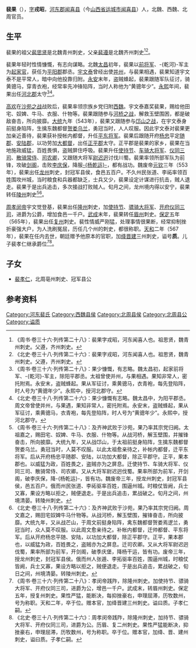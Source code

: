 '''裴果'''（{{bd|？||567年||}}），[[表字|字]]'''戎昭'''，[[河东郡_(中国)|河东郡]][[闻喜县|闻喜县]]（今[[山西省|山西省]][[运城市|运城市]][[闻喜县|闻喜县]]）人，北魏、西魏、北周官员。

==生平==
裴果的祖父[[裴思贤|裴思贤]]是北魏青州刺史，父亲[[裴遵|裴遵]]是北魏齐州刺史<ref>《周书·卷三十六·列传第二十八》：裴果字戎昭，河东闻喜人也。祖思贤，魏青州刺史。父遵，齐州刺史。</ref><ref>《北史·卷三十八·列传第二十六》：裴果字戎昭，河东闻喜人也。祖思贤，魏青州刺史。父遵，齐州刺史。</ref>。

裴果年轻时性情慷慨，有志向谋略。北魏[[太昌|太昌]]初年，裴果以[[前将军|前将军]]、-{乾河}-军主为[[起家官|起家官]]，获任为[[平阳郡|平阳郡]]郡丞。[[宇文泰|宇文泰]]曾经出使[[并州_(太原)|并州]]，与裴果相遇，裴果知道宇文泰不是平常人，暗中向他投靠归附。[[永安_(北魏)|永安]]末年，盗贼蜂起，裴果跟随军队征讨，骑黄骢马，穿青衣袍，经常率先冲锋陷阵，当时人称他为“黄骢年少”。[[永熙_(北魏)|永熙]]年间，裴果出任[[河北郡_(中國)|河北郡]]太守<ref>《周书·卷三十六·列传第二十八》：果少慷慨，有志略。魏太昌初，起家前将军、-{乾河}-军主，除阳平郡丞。太祖曾使并州，与果相遇。果知非常人，密托附焉。永安末，盗贼蜂起。果从军征讨，乘黄骢马，衣青袍，每先登陷阵，时人号为“黄骢年少”。永熙中，授河北郡守。</ref><ref>《北史·卷三十八·列传第二十六》：果少慷慨有志略。魏太昌中，为阳平郡丞。周文帝曾使并州，与果遇，果知非常人，密托附焉。永安末，盗贼蜂起，果从军征讨，乘黄骢马，衣青袍，每先登陷阵，时人号为“黄骢年少”。永熙中，授河北郡守。</ref>。

[[高欢|高欢]]在[[沙苑之战|沙苑之战]]战败后，裴果率领宗族乡党归附[[西魏|西魏]]。宇文泰嘉奖裴果，赐给他田宅、奴婢、牛马、衣服、什物等。裴果跟随参与[[河桥之战|河桥之战]]，解救玉壁围困，都是破敌奋击，所向披靡。[[大统_(西魏)|大统]]九年（543年），裴果又跟随参与[[邙山之战|邙山之战]]，在宇文泰身前挺身陷阵，生擒东魏都督[[贺娄乌兰|贺娄乌兰]]，勇冠当时，人人叹服。因此宇文泰对裴果更加亲近善待，裴果获补授帐内都督，升任[[平东将军|平东将军]]。裴果后跟随开府[[杨忠_(北朝)|杨忠]]平定[[随郡|随郡]]、[[安陆郡|安陆郡]]，以功劳加[[大都督|大都督]]，出任[[正平郡|正平郡]]太守。正平郡是裴果的家乡，裴果在当地施政威猛，百姓畏惧，盗贼屏住呼吸。裴果升任[[使持节|使持节]]、[[车骑大将军|车骑大将军]]、[[仪同三司|仪同三司]]、[[散骑常侍|散骑常侍]]、[[司农卿|司农卿]]，又跟随大将军[[尉迟迥|尉迟迥]]讨伐川蜀。裴果率领所部军队为前锋，攻破[[剑阁|剑阁]]，击败[[李庆保|李庆保]]，降服[[杨乾运|-{杨乾运}-]]，都有战功。魏废帝[[元钦|元钦]]三年（553年），裴果出任[[龙州_(四川)|龙州]]刺史，封冠军县侯，食邑五百户。不久州民张道、李祏率领百姓围攻州城，当时粮食和兵器都缺乏，士兵又少，裴果设定计谋进行抗击，贼人退走。裴果于是出兵追击，多次接战打败贼人。旬月之间，龙州境内得以安宁，裴果转任[[陵州_(北周)|陵州]]刺史<ref>《周书·卷三十六·列传第二十八》：及齐神武败于沙苑，果乃率其宗党归阙。太祖嘉之，赐田宅、奴婢、牛马、衣服、什物等。从战河桥，解玉壁围，并摧锋奋击，所向披靡。大统九年，又从战邙山，于太祖前挺身陷阵，生擒东魏都督贺娄乌兰。勇冠当时，人莫不叹服。以此太祖愈亲待之，补帐内都督，迁平东将军。后从开府杨忠平随郡、安陆，以功加大都督，除正平郡守。正平，果本郡也。以威猛为政，百姓畏之，盗贼亦为之屏息。迁使持节、车骑大将军、仪同三司、散骑常侍、司农卿。又从大将军尉迟迥伐蜀。果率所部为前军，开剑阁，破李庆保，降-{杨乾运}-，皆有功。魏废帝三年，授龙州刺史，封冠军县侯，邑五百户。俄而州民张道、李祏驱率百姓，围逼州城。时粮仗皆阙，兵士又寡，果设方略以拒之，贼便退走。于是出兵追击，累战破之。旬月之间，州境清晏。转陵州刺史。</ref><ref>《北史·卷三十八·列传第二十六》：及齐神武败于沙苑，果乃率其宗党归阙。周文嘉之，赐田宅奴婢牛马什物等。从战河桥，解玉壁围，摧锋奋击，所向披靡。大统九年，又从战芒山，于周文前挺身陷阵，禽东魏都督贺娄焉逻兰，勇冠当时，众人莫不叹服。以此周文愈亲待之。补帐内都督，迁帅都督、平东将军。后从开府杨忠平随、安陆，以功加大都督，除正平郡守。正平，果本郡也，以威猛为政，百姓畏之，盗贼亦为之屏息。迁司农卿。又从大将军尉迟迥伐蜀，果率所部为前军，开剑阁，破季庆堡，降杨干运，皆有功。废帝三年，授龙州刺史，封冠军县侯。俄而州人张遁、李拓驱率百姓，围逼州城，时粮仗皆阙，兵士又寡，果设方略以拒之，贼便退走。于是出兵追击，累战破之，旬日之间，州境清晏。转陵州刺史。</ref>。

[[周孝闵帝|周孝闵帝]]宇文觉登基，裴果出任[[隆州|隆州]]刺史，加[[使持节|使持节]]、[[骠骑大将军|骠骑大将军]]、[[开府仪同三司|开府仪同三司]]，进爵为公爵，增加食邑一千户。[[武成_(北周)|武成]]末年，裴果转任[[眉州|眉州]]刺史。[[保定_(北周)|保定]]五年（565年），裴果出任[[复州_(湖北)|复州]]刺史。裴性情威严刚猛，处理事情很果断，经常抑制挫折豪强大户，为人洗刷冤屈，历任几个州的刺史，都很称职。[[天和_(北周)|天和]]二年（567年），裴果在任内去世，朝廷赠予他原本的官职，加[[绛州|绛]][[晋州_(北周)|晋]][[建州_(北魏)|建]]三州刺史，谥号'''质'''。儿子裴孝仁继承爵位<ref>《周书·卷三十六·列传第二十八》：孝闵帝践阼，除隆州刺史。加使持节、骠骑大将军、开府仪同三司，进爵为公，增邑一千户。武成末，转眉州刺史。保定五年，授复州刺史。果性严猛，能断决，每抑挫豪右，申理屈滞，历牧数州，号为称职。天和二年，卒于位。赠本官，加绛晋建三州刺史。谥曰质。子孝仁嗣。</ref><ref>《北史·卷三十八·列传第二十六》：周孝闵帝践阼，除隆州刺史，加持节、骠骑大将军、开府仪同三司，进爵为公。历眉、复二州刺史。果性严猛能断决，抑挫豪右，申理屈滞，历牧数州，号为称职。卒于位。赠本官，加绛、晋、建州刺史，谥曰质。子孝仁嗣。</ref>。

==子女==
*[[裴孝仁|裴孝仁]]，北周亳州刺史、冠军县公

==参考资料==
{{reflist}}

[[Category:河东裴氏|Category:河东裴氏]]
[[Category:西魏县侯|Category:西魏县侯]]
[[Category:北周县侯|Category:北周县侯]]
[[Category:北周县公|Category:北周县公]]
[[Category:谥质|Category:谥质]]